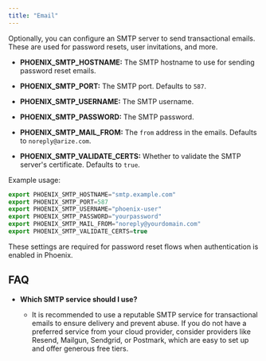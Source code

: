 ```yaml
---
title: "Email"
---
```


Optionally, you can configure an SMTP server to send transactional emails. These are used for password resets, user invitations, and more.

* **PHOENIX\_SMTP\_HOSTNAME:** The SMTP hostname to use for sending password reset emails.

* **PHOENIX\_SMTP\_PORT:** The SMTP port. Defaults to `587`.

* **PHOENIX\_SMTP\_USERNAME:** The SMTP username.

* **PHOENIX\_SMTP\_PASSWORD:** The SMTP password.

* **PHOENIX\_SMTP\_MAIL\_FROM:** The `from` address in the emails. Defaults to `noreply@arize.com`.

* **PHOENIX\_SMTP\_VALIDATE\_CERTS:** Whether to validate the SMTP server's certificate. Defaults to `true`.

Example usage:

```javascript
export PHOENIX_SMTP_HOSTNAME="smtp.example.com"
export PHOENIX_SMTP_PORT=587
export PHOENIX_SMTP_USERNAME="phoenix-user"
export PHOENIX_SMTP_PASSWORD="yourpassword"
export PHOENIX_SMTP_MAIL_FROM="noreply@yourdomain.com"
export PHOENIX_SMTP_VALIDATE_CERTS=true
```

These settings are required for password reset flows when authentication is enabled in Phoenix.

## FAQ

* **Which SMTP service should I use?**

  * It is recommended to use a reputable SMTP service for transactional emails to ensure delivery and prevent abuse. If you do not have a preferred service from your cloud provider, consider providers like Resend, Mailgun, Sendgrid, or Postmark, which are easy to set up and offer generous free tiers.


